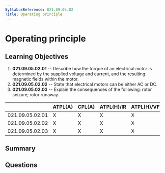 ```yaml
---
SyllabusReference: 021.09.05.02
Title: Operating principle
---
```


# Operating principle

## Learning Objectives

1. **021.09.05.02.01** -- Describe how the torque of an electrical motor is
   determined by the supplied voltage and current, and the resulting magnetic
   fields within the motor.
2. **021.09.05.02.02** -- State that electrical motors can be either AC or DC.
3. **021.09.05.02.03** -- Explain the consequences of the following: rotor
   seizure; rotor runaway.

|                 | ATPL(A) | CPL(A) | ATPL(H)/IR | ATPL(H)/VFR | CPL(H) | IR  | CBIR(A) |
| --------------- | ------- | ------ | ---------- | ----------- | ------ | --- | ------- |
| 021.09.05.02.01 | X       | X      | X          | X           | X      |     |         |
| 021.09.05.02.02 | X       | X      | X          | X           | X      |     |         |
| 021.09.05.02.03 | X       | X      | X          | X           | X      |     |         |

## Summary

## Questions
